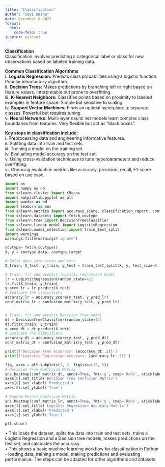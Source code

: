 ```yaml
---
title: "Classification"
author: "Seyi Dasho"
date: December 6 2023
format:
  html:
    code-fold: true
jupyter: python3
---
```


**Classification**<br>
Classification involves predicting a categorical label or class for new observations based on labeled training data.

**Common Classification Algorithms** <br>
i.	**Logistic Regression:** Predicts class probabilities using a logistic function. Popular introductory algorithm.<br>
ii.	**Decision Trees:** Makes predictions by branching left or right based on feature values. Interpretable but prone to overfitting.<br>
iii.	**K-Nearest Neighbors:** Classifies points based on proximity to labeled examples in feature space. Simple but sensitive to scaling.<br>
iv.	**Support Vector Machines:** Finds an optimal hyperplane to separate classes. Powerful but requires tuning.<br>
v.	**Neural Networks:** Multi-layer neural net models learn complex class boundaries from features. Very flexible but act as "black boxes".

**Key steps in classification include:**<br> 
i.	Preprocessing data and engineering informative features.<br> 
ii.	Splitting data into train and test sets.<br> 
iii.	Training a model on the training set.<br> 
iv.	Evaluating model accuracy on the test set.<br> 
v.	Using cross-validation techniques to tune hyperparameters and reduce overfitting.<br> 
vi.	Choosing evaluation metrics like accuracy, precision, recall, F1-score based on use case.

```python
import os
import numpy as np
from sklearn.cluster import KMeans
import matplotlib.pyplot as plt
import pandas as pd
import seaborn as sns
from sklearn.metrics import accuracy_score, classification_report, confusion_matrix
from sklearn.datasets import fetch_covtype
from sklearn.tree import DecisionTreeClassifier
from sklearn.linear_model import LogisticRegression
from sklearn.model_selection import train_test_split
import warnings
warnings.filterwarnings('ignore')

covtype= fetch_covtype() 
X, y = covtype.data, covtype.target

# Split data into train and test
X_train, X_test, y_train, y_test = train_test_split(X, y, test_size=0.3, random_state=42)

# Train, fit and predict logistic regression model
lr = LogisticRegression(random_state=42)
lr.fit(X_train, y_train)
y_pred_lr = lr.predict(X_test)
# Evaluate the classifiers
accuracy_lr = accuracy_score(y_test, y_pred_lr)
conf_matrix_lr = confusion_matrix(y_test, y_pred_lr)


# Train, fit and predict Decision Tree model
dt = DecisionTreeClassifier(random_state=42)
dt.fit(X_train, y_train)
y_pred_dt = dt.predict(X_test)
# Evaluate the classifiers
accuracy_dt = accuracy_score(y_test, y_pred_dt)
conf_matrix_dt = confusion_matrix(y_test, y_pred_dt)

print(f'Decision Tree Accuracy: {accuracy_dt:.2f}')
print(f'Logistic Regression Accuracy: {accuracy_lr:.2f}')

fig, axes = plt.subplots(1, 2, figsize=(15, 5))
# Decision Tree Confusion Matrix
sns.heatmap(conf_matrix_dt, annot=True, fmt='g', cmap='Reds', xticklabels=covtype.target_names, yticklabels=covtype.target_names, ax=axes[0])
axes[0].set_title('Decision Tree Confusion Matrix')
axes[0].set_xlabel('Predicted')
axes[0].set_ylabel('True')

# Random Forest Confusion Matrix
sns.heatmap(conf_matrix_lr, annot=True, fmt='g', cmap='Reds', xticklabels=covtype.target_names, yticklabels=covtype.target_names, ax=axes[1])
axes[1].set_title('Logistic Regression Accuracy Matrix')
axes[1].set_xlabel('Predicted')
axes[1].set_ylabel('True')

plt.show()
```

•	This loads the dataset, splits the data into train and test sets, trains a Logistic Regression and a Decision tree models, makes predictions on the test set, and calculates the accuracy.<br>
•	This shows a basic machine learning workflow for classification in Python - loading data, training a model, making predictions and evaluating performance. The steps can be adapted for other algorithms and datasets.


